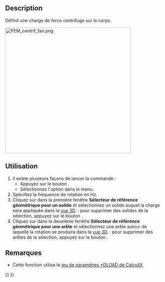 <languages/>

{{Docnav/fr
|[[FEM_ConstraintPressure/fr|Charge de pression]]
|[[FEM_ConstraintSelfWeight/fr|Charge de gravité]]
|[[FEM_Workbench/fr|Atelier FEM]]
|IconL=FEM_ConstraintPressure.svg
|IconR=FEM_ConstraintSelfWeight.svg
|IconC=Workbench_FEM.svg
}}

{{GuiCommandContainer
|{{GuiCommand/fr
|Name=FEM ConstraintCentrif
|Name/fr=FEM Charge centrifuge
|MenuLocation=Modèle → Conditions limites et charges mécaniques → Charge centrifuge
|Workbenches=[[FEM_Workbench/fr|FEM]]
|Shortcut=
|Version=0.20
|SeeAlso=
}}
{{GuiCommandFemInfo
|Solvers=CalculiX
}}
}}

==Description==

<div class="mw-translate-fuzzy">
Définit une charge de force centrifuge sur le corps.
</div>

[[Image:FEM_centrif_fan.png|400px]]
{{Caption|Ventilateur soumis à une charge de force centrifuge}}

<span id="Usage"></span>
==Utilisation==

# Il existe plusieurs façons de lancer la commande :
#* Appuyez sur le bouton {{Button|[[Image:FEM_ConstraintCentrif.svg|16px]] [[FEM_ConstraintCentrif/fr|Charge centrifuge]]}}.
#* Sélectionnez l'option {{MenuCommand|Modèle → Conditions limites et charges mécaniques → [[Image:FEM_ConstraintCentrif.svg|16px]] Charge centrifuge}} dans le menu.
# Spécifiez la fréquence de rotation en Hz.
# Cliquez sur {{Button|Ajouter}} dans la première fenêtre '''Sélecteur de référence géométrique pour un solide''' et sélectionnez un solide auquel la charge sera appliquée dans la [[3D_view/fr|vue 3D]]. {{Version/fr|1.1}} : pour supprimer des solides de la sélection, appuyez sur le bouton {{Button|Supprimer}}.
# Cliquez sur {{Button|Ajouter}} dans la deuxième fenêtre '''Sélecteur de référence géométrique pour une arête''' et sélectionnez une arête autour de laquelle la rotation se produira dans la [[3D_view/fr|vue 3D]]. {{Version/fr|1.1}} : pour supprimer des arêtes de la sélection, appuyez sur le bouton {{Button|Supprimer}}.

<span id="Notes"></span>
==Remarques==

* Cette fonction utilise le [https://web.mit.edu/calculix_v2.7/CalculiX/ccx_2.7/doc/ccx/node190.html jeu de paramètres *DLOAD de CalculiX].


{{Docnav/fr
|[[FEM_ConstraintPressure/fr|Charge de pression]]
|[[FEM_ConstraintSelfWeight/fr|Charge de gravité]]
|[[FEM_Workbench/fr|Atelier FEM]]
|IconL=FEM_ConstraintPressure.svg
|IconR=FEM_ConstraintSelfWeight.svg
|IconC=Workbench_FEM.svg
}}

{{FEM_Tools_navi{{#translation:}}}}
{{Userdocnavi{{#translation:}}}}